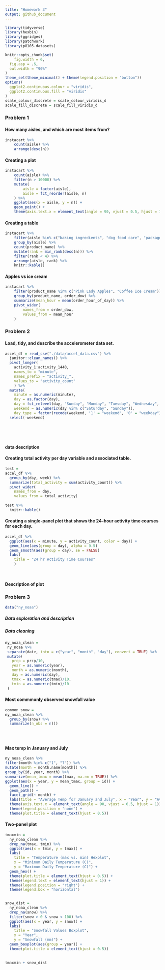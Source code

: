 ```yaml
---
title: "Homework 3"
output: github_document
---
```


```r
library(tidyverse)
library(hexbin)
library(ggridges)
library(patchwork)
library(p8105.datasets)

knitr::opts_chunk$set(
	fig.width = 6, 
  fig.asp = .6,
  out.width = "90%"
)
theme_set(theme_minimal() + theme(legend.position = "bottom"))
options(
  ggplot2.continuous.colour = "viridis",
  ggplot2.continuous.fill = "viridis"
)
scale_colour_discrete = scale_colour_viridis_d
scale_fill_discrete = scale_fill_viridis_d
```


### Problem 1 

#### How many aisles, and which are most items from?

```r
instacart %>% 
	count(aisle) %>% 
	arrange(desc(n))
```


#### Creating a plot

```r
instacart %>% 
	count(aisle) %>% 
	filter(n > 10000) %>% 
	mutate(
		aisle = factor(aisle),
		aisle = fct_reorder(aisle, n)
	) %>% 
	ggplot(aes(x = aisle, y = n)) + 
	geom_point() + 
	theme(axis.text.x = element_text(angle = 90, vjust = 0.5, hjust = 1))
```


#### Creating a table

```r
instacart %>% 
	filter(aisle %in% c("baking ingredients", "dog food care", "packaged vegetables fruits")) %>% 
	group_by(aisle) %>% 
	count(product_name) %>% 
	mutate(rank = min_rank(desc(n))) %>% 
	filter(rank < 4) %>% 
	arrange(aisle, rank) %>% 
	knitr::kable()
```


#### Apples vs ice cream

```r
instacart %>% 
	filter(product_name %in% c("Pink Lady Apples", "Coffee Ice Cream")) %>% 
	group_by(product_name, order_dow) %>% 
	summarize(mean_hour = mean(order_hour_of_day)) %>% 
	pivot_wider(
		names_from = order_dow,
		values_from = mean_hour
	)
```


### Problem 2 

#### Load, tidy, and describe the accelerometer data set. 
```r
accel_df = read_csv("./data/accel_data.csv") %>%
  janitor::clean_names() %>%
  pivot_longer(
    activity_1:activity_1440,
    names_to = "minute",
    names_prefix = "activity_",
    values_to = "activity_count"
    ) %>%
  mutate(
    minute = as.numeric(minute),
    day = as.factor(day),
    day = fct_relevel(day, "Sunday", "Monday", "Tuesday", "Wednesday", "Thursday", "Friday", "Saturday"),
    weekend = as.numeric(day %in% c("Saturday", "Sunday")),
    day_type = factor(recode(weekend, '1' = "weekend", '0' = "weekday"))) %>%
  select(-weekend)
    
  
    
  
```
#### data description


#### Creating total activity per day variable and associated table.
```r
test =
accel_df %>%
  group_by(day, week) %>%
  summarize(total_activity = sum(activity_count)) %>%
  pivot_wider(
    names_from = day,
    values_from = total_activity)
 
test %>%
  knitr::kable()

```


#### Creating a single-panel plot that shows the 24-hour activity time courses for each day.
```r

accel_df %>%
  ggplot(aes(x = minute, y = activity_count, color = day)) + 
  geom_line(aes(group = day), alpha = 0.5)
  geom_smooth(aes(group = day), se = FALSE)
  labs(
    title = "24 hr Activity Time Courses"
    )
 
  


```


#### Description of plot



### Problem 3

```r
data("ny_noaa")
```

##### Data exploration and description

##### Data cleaning
```r
ny_noaa_clean = 
 ny_noaa %>%
 separate(date, into = c("year", "month", "day"), convert = TRUE) %>%
 mutate(
   prcp = prcp/10,
   year = as.numeric(year),
   month = as.numeric(month),
   day = as.numeric(day),
   tmax = as.numeric(tmax)/10,
   tmin = as.numeric(tmin)/10
 )
```

#### Most commmonly observed snowfall value
```r
common_snow = 
ny_noaa_clean %>%
  group_by(snow) %>%
  summarize(n_obs = n())


 


```


#### Max temp in January and July
```r
 
ny_noaa_clean %>%
filter(month %in% c("1", "7")) %>%
mutate(month = month.name[month]) %>%
group_by(id, year, month) %>%
summarize(mean_tmax = mean(tmax, na.rm = TRUE)) %>%
ggplot(aes(x = year, y = mean_tmax, group = id)) +
  geom_line() +
  geom_path() +
  facet_grid(~ month) +
  labs(title = "Average Temp for January and July", x = "Year", y = "Average Maximum Temp (C)") +
  theme(axis.text.x = element_text(angle = 90, vjust = 0.5, hjust = 1)) + 
  theme(legend.position = "none") +
  theme(plot.title = element_text(hjust = 0.5))


```

#### Two-panel plot
```r
tmaxmin =
  ny_noaa_clean %>%
  drop_na(tmax, tmin) %>%
  ggplot(aes(x = tmin, y = tmax)) +
  labs(
    title = "Temperature (max vs. min) Hexplot",
    x = "Minimum Daily Temperature (C)",
    y = "Maximum Daily Temperature (C)") +
  geom_hex() +
  theme(plot.title = element_text(hjust = 0.5)) +
  theme(legend.text = element_text(hjust = 1)) +
  theme(legend.position = "right") +
  theme(legend.box = "horizontal")
  

snow_dist = 
  ny_noaa_clean %>%
  drop_na(snow) %>%
  filter(snow > 0 & snow < 100) %>%
  ggplot(aes(x = year, y = snow)) +
  labs(
    title = "Snowfall Values Boxplot",
    x = "Year",
    y = "Snowfall (mm)") +
  geom_boxplot(aes(group = year)) +
  theme(plot.title = element_text(hjust = 0.5))
  
     
tmaxmin + snow_dist
  

```

